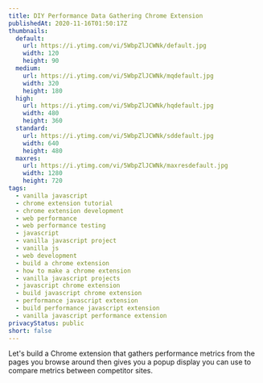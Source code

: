 ```yaml
---
title: DIY Performance Data Gathering Chrome Extension
publishedAt: 2020-11-16T01:50:17Z
thumbnails:
  default:
    url: https://i.ytimg.com/vi/5WbpZlJCWNk/default.jpg
    width: 120
    height: 90
  medium:
    url: https://i.ytimg.com/vi/5WbpZlJCWNk/mqdefault.jpg
    width: 320
    height: 180
  high:
    url: https://i.ytimg.com/vi/5WbpZlJCWNk/hqdefault.jpg
    width: 480
    height: 360
  standard:
    url: https://i.ytimg.com/vi/5WbpZlJCWNk/sddefault.jpg
    width: 640
    height: 480
  maxres:
    url: https://i.ytimg.com/vi/5WbpZlJCWNk/maxresdefault.jpg
    width: 1280
    height: 720
tags:
  - vanilla javascript
  - chrome extension tutorial
  - chrome extension development
  - web performance
  - web performance testing
  - javascript
  - vanilla javascript project
  - vanilla js
  - web development
  - build a chrome extension
  - how to make a chrome extension
  - vanilla javascript projects
  - javascript chrome extension
  - build javascript chrome extension
  - performance javascript extension
  - build performance javascript extension
  - vanilla javascript performance extension
privacyStatus: public
short: false
---
```

  
Let's build a Chrome extension that gathers performance metrics from the pages you browse around then gives you a popup display you can use to compare metrics between competitor sites.
